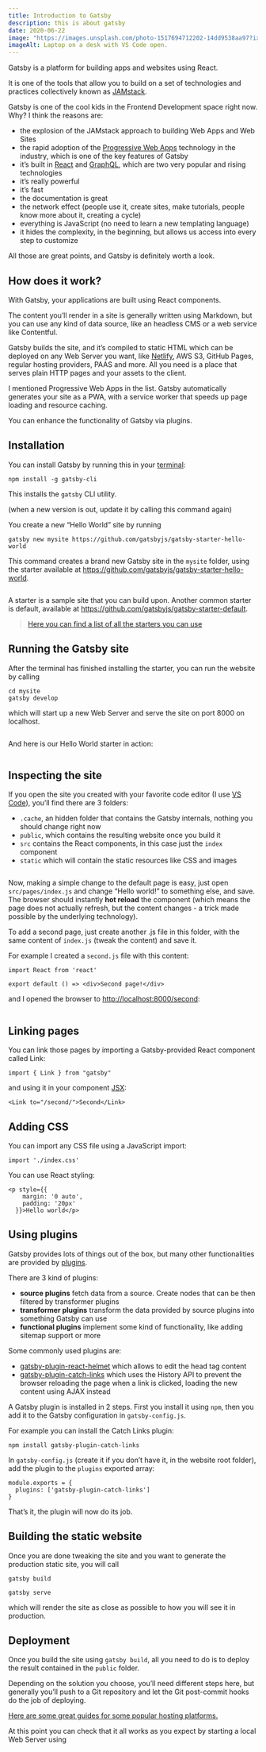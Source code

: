 ```yaml
---
title: Introduction to Gatsby
description: this is about gatsby
date: 2020-06-22
image: "https://images.unsplash.com/photo-1517694712202-14dd9538aa97?ixlib=rb-1.2.1&ixid=eyJhcHBfaWQiOjEyMDd9&auto=format&fit=crop&w=2100&q=80"
imageAlt: Laptop on a desk with VS Code open.
---
```



Gatsby is a platform for building apps and websites using React.

It is one of the tools that allow you to build on a set of technologies and practices collectively known as [JAMstack](https://jamstack.org/).

Gatsby is one of the cool kids in the Frontend Development space right now. Why? I think the reasons are:

- the explosion of the JAMstack approach to building Web Apps and Web Sites
- the rapid adoption of the [Progressive Web Apps](https://en.wikipedia.org/wiki/Progressive_web_application) technology in the industry, which is one of the key features of Gatsby
- it’s built in [React](https://reactjs.org/) and [GraphQL](https://graphql.org/), which are two very popular and rising technologies
- it’s really powerful
- it’s fast
- the documentation is great
- the network effect (people use it, create sites, make tutorials, people know more about it, creating a cycle)
- everything is JavaScript (no need to learn a new templating language)
- it hides the complexity, in the beginning, but allows us access into every step to customize

All those are great points, and Gatsby is definitely worth a look.

## How does it work?

With Gatsby, your applications are built using React components.

The content you’ll render in a site is generally written using Markdown, but you can use any kind of data source, like an headless CMS or a web service like Contentful.

Gatsby builds the site, and it’s compiled to static HTML which can be deployed on any Web Server you want, like [Netlify](https://www.netlify.com/), AWS S3, GitHub Pages, regular hosting providers, PAAS and more. All you need is a place that serves plain HTTP pages and your assets to the client.

I mentioned Progressive Web Apps in the list. Gatsby automatically generates your site as a PWA, with a service worker that speeds up page loading and resource caching.

You can enhance the functionality of Gatsby via plugins.

## Installation

You can install Gatsby by running this in your [terminal](https://support.apple.com/en-gb/guide/terminal/welcome/mac):

```
npm install -g gatsby-cli
```

This installs the `gatsby` CLI utility.

(when a new version is out, update it by calling this command again)

You create a new “Hello World” site by running

```
gatsby new mysite https://github.com/gatsbyjs/gatsby-starter-hello-world
```

This command creates a brand new Gatsby site in the `mysite` folder, using the starter available at <https://github.com/gatsbyjs/gatsby-starter-hello-world>.

<img src={imageOne} alt="" />

A starter is a sample site that you can build upon. Another common starter is default, available at https://github.com/gatsbyjs/gatsby-starter-default.

> [Here you can find a list of all the starters you can use](https://www.gatsbyjs.org/starters/)

## Running the Gatsby site

After the terminal has finished installing the starter, you can run the website by calling

```
cd mysite
gatsby develop
```

which will start up a new Web Server and serve the site on port 8000 on localhost.

<img src={imageTwo} alt="" />

And here is our Hello World starter in action:

<img src={imageThree} alt="" />

## Inspecting the site

If you open the site you created with your favorite code editor (I use [VS Code](https://code.visualstudio.com/)), you’ll find there are 3 folders:

- `.cache`, an hidden folder that contains the Gatsby internals, nothing you should change right now
- `public`, which contains the resulting website once you build it
- `src` contains the React components, in this case just the `index` component
- `static` which will contain the static resources like CSS and images

<img src={imageFour} alt="" />

Now, making a simple change to the default page is easy, just open `src/pages/index.js` and change “Hello world!” to something else, and save. The browser should instantly **hot reload** the component (which means the page does not actually refresh, but the content changes - a trick made possible by the underlying technology).

To add a second page, just create another .js file in this folder, with the same content of `index.js` (tweak the content) and save it.

For example I created a `second.js` file with this content:

```
import React from 'react'

export default () => <div>Second page!</div>
```

and I opened the browser to [http://localhost:8000/second](http://localhost:8000/second):

<img src={imageFive} alt="" />

## Linking pages

You can link those pages by importing a Gatsby-provided React component called Link:

```
import { Link } from "gatsby"
```

and using it in your component [JSX](https://reactjs.org/docs/introducing-jsx.html):

```
<Link to="/second/">Second</Link>
```

## Adding CSS

You can import any CSS file using a JavaScript import:

```
import './index.css'
```

You can use React styling:

```
<p style={{
    margin: '0 auto',
    padding: '20px'
  }}>Hello world</p>
```

## Using plugins

Gatsby provides lots of things out of the box, but many other functionalities are provided by [plugins](https://www.gatsbyjs.org/plugins/).

There are 3 kind of plugins:

- **source plugins** fetch data from a source. Create nodes that can be then filtered by transformer plugins
- **transformer plugins** transform the data provided by source plugins into something Gatsby can use
- **functional plugins** implement some kind of functionality, like adding sitemap support or more

Some commonly used plugins are:

- [gatsby-plugin-react-helmet](https://www.gatsbyjs.org/packages/gatsby-plugin-react-helmet/) which allows to edit the head tag content
- [gatsby-plugin-catch-links](https://www.gatsbyjs.org/packages/gatsby-plugin-catch-links/) which uses the History API to prevent the browser reloading the page when a link is clicked, loading the new content using AJAX instead

A Gatsby plugin is installed in 2 steps. First you install it using `npm`, then you add it to the Gatsby configuration in `gatsby-config.js`.

For example you can install the Catch Links plugin:

```
npm install gatsby-plugin-catch-links
```

In `gatsby-config.js` (create it if you don’t have it, in the website root folder), add the plugin to the `plugins` exported array:

```
module.exports = {
  plugins: ['gatsby-plugin-catch-links']
}
```

That’s it, the plugin will now do its job.

## Building the static website

Once you are done tweaking the site and you want to generate the production static site, you will call

```
gatsby build
```

```
gatsby serve
```

which will render the site as close as possible to how you will see it in production.

## Deployment

Once you build the site using `gatsby build`, all you need to do is to deploy the result contained in the `public` folder.

Depending on the solution you choose, you’ll need different steps here, but generally you’ll push to a Git repository and let the Git post-commit hooks do the job of deploying.

[Here are some great guides for some popular hosting platforms.](https://www.gatsbyjs.org/docs/deploying-and-hosting/)

At this point you can check that it all works as you expect by starting a local Web Server using
